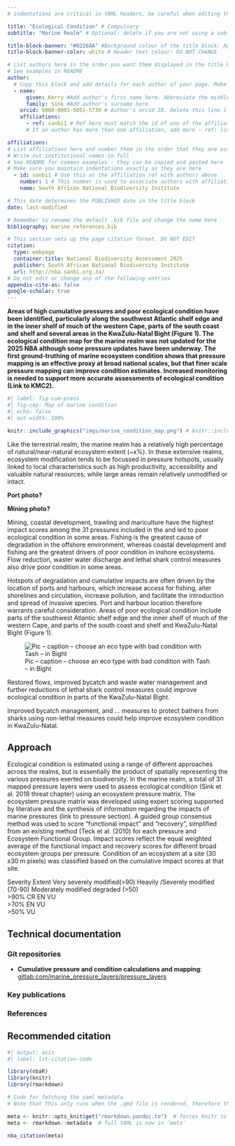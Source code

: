 ```yaml
---
# indentations are critical in YAML headers, be careful when editing this section

title: "Ecological Condition" # Compulsory
subtitle: "Marine Realm" # Optional: delete if you are not using a subtitle

title-block-banner: "#02268A" #Background colour of the title block: Apply component colours where necessary - find hex codes in _brand.yml
title-block-banner-color: white # Header text colour: DO NOT CHANGE

# List authors here in the order you want them displayed in the title block
# See examples in README
author:
  # Copy this block and add details for each author of your page. Make sure you maintain indentations exactly as they are here
  - name:
      given: Kerry #Add author's first name here. Abbreviate the middle name
      family: Sink #Add author's surname here
    orcid: 0000-0001-5051-573X # Author's orcid ID. Delete this line if author is not on orcid
    affiliations:
      - ref: sanbi1 # Ref here must match the id of one of the affiliations listed below
      # If an author has more than one affiliation, add more - ref: lines here

affiliations:
# List affiliations here and number them in the order that they are associated with the list of authors above. If multiple authors have the same affiliation, only list the affiliation once here.
# Write out institutional names in full
# See README for common examples - they can be copied and pasted here
# Make sure you maintain indentations exactly as they are here
  - id: sanbi1 # Use this as the affiliation ref with authors above
    number: 1 # This number is used to associate authors with affiliations
    name: South African National Biodiversity Institute

# This date determines the PUBLISHED date in the title block
date: last-modified

# Remember to rename the default .bib file and change the name here
bibliography: marine_references.bib

# This section sets up the page citation format. DO NOT EDIT
citation:
  type: webpage
  container-title: National Biodiversity Assessment 2025
  publisher: South African National Biodiversity Institute
  url: http://nba.sanbi.org.za/
# Do not edit or change any of the following entries
appendix-cite-as: false
google-scholar: true
---
```


**Areas of high cumulative pressures and poor ecological condition have been identified, particularly along the southwest Atlantic shelf edge and in the inner shelf of much of the western Cape, parts of the south coast and shelf and several areas in the KwaZulu-Natal Bight (Figure 1). The ecological condition map for the marine realm was not updated for the 2025 NBA although some pressure updates have been underway. The first ground-truthing of marine ecosystem condition shows that pressure mapping is an effective proxy at broad national scales, but that finer scale pressure mapping can improve condition estimates. Increased monitoring is needed to support more accurate assessments of ecological condition (Link to KMC2).**

<!-- Additional high pressure areas include the area offshore of the Orange River, the shelf edge on the west and south coast, large portions of the Cape inner and middle shelf, the Agulhas Bank and the KwaZulu-Natal Bight. Fishing, particularly industrial fishing, continues to exert the greatest pressures on marine biodiversity (link to KMA5) impacting ecosystems, species and genetic diversity (link to KMB3).** -->

```r
#| label: fig-cum-press
#| fig-cap: Map of marine condition
#| echo: false
#| out-width: 100%

knitr::include_graphics("imgs/marine_condition_map.png") # knitr::include_graphics("imgs/sa_benth_pel_eco_map.jpg")

```

Like the terrestrial realm, the marine realm has a relatively high percentage of natural/near-natural ecosystem extent (\~x%). In these extensive realms, ecosystem modification tends to be focussed in pressure hotspots, usually linked to local characteristics such as high productivity, accessibility and valuable natural resources; while large areas remain relatively unmodified or intact.

**Port photo?**

**Mining photo?**

Mining, coastal development, trawling and mariculture have the highest impact scores among the 31 pressures included in the and led to poor ecological condition in some areas. Fishing is the greatest cause of degradation in the offshore environment, whereas coastal development and fishing are the greatest drivers of poor condition in inshore ecosystems. Flow reduction, waster water discharge and lethal shark control measures also drive poor condition in some areas.

Hotspots of degradation and cumulative impacts are often driven by the location of ports and harbours, which increase access for fishing, alter shorelines and circulation, increase pollution, and facilitate the introduction and spread of invasive species. Port and harbour location therefore warrants careful consideration. Areas of poor ecological condition include parts of the southwest Atlantic shelf edge and the inner shelf of much of the western Cape, and parts of the south coast and shelf and KwaZulu-Natal Bight (Figure 1).

![Pic – caption – choose an eco type with bad condition with Tash – in Bight](imgs/cc.JPG)

Restored flows, improved bycatch and waste water management and further reductions of lethal shark control measures could improve ecological condition in parts of the KwaZulu-Natal Bight.

Improved bycatch management, and … measures to protect bathers from sharks using non-lethal measures could help improve ecosystem condition in KwaZulu-Natal.

## Approach

Ecological condition is estimated using a range of different approaches across the realms, but is essentially the product of spatially representing the various pressures exerted on biodiversity. In the marine realm, a total of 31 mapped pressure layers were used to assess ecological condition (Sink et al. 2018 threat chapter) using an ecosystem pressure matrix. The ecosystem pressure matrix was developed using expert scoring supported by literature and the synthesis of information regarding the impacts of marine pressures (link to pressure section). A guided group consensus method was used to score “functional impact” and “recovery”, simplified from an existing method (Teck et al. (2010) for each pressure and Ecosystem Functional Group. Impact scores reflect the equal weighted average of the functional impact and recovery scores for different broad ecosystem groups per pressure. Condition of an ecosystem at a site (30 x30 m pixels) was classified based on the cumulative impact scores at that site.

Severity Extent Very severely modified(\>90) Heavily /Severely modified (70-90) Moderately modified degraded (\>50)\
\>90% CR EN VU\
\>70% EN VU\
\>50% VU

## Technical documentation

<!--# This section is compulsory for all scientific content, but what you include here is flexible based on what you have available for your indicators -->

<!--# the below examples/recommendations can be modified, e.g. you could do a technical report PDF, as long as it is made available on a public repository (figshare?) and can be linked to in this document -->

<!--# avoid linking to Google Drive or other personal drives that may not be permanent. -->

<!--# Always use DOI to link to published papers - never use the journal's website -->

### Git repositories

-   **Cumulative pressure and condition calculations and mapping**: [gitlab.com/marine_pressure_layers/pressure_layers](https://gitlab.com/marine_pressure_layers/pressure_layers)

### Key publications

### References

::: {#refs}
:::

## Recommended citation

```r
#| output: asis
#| label: lst-citation-code

library(nbaR) 
library(knitr)
library(rmarkdown)

# Code for fetching the yaml metadata
# Note that this only runs when the .qmd file is rendered, therefore the outputs of this code block will return no results if you try to run it within R - that does not mean it is not working

meta <- knitr::opts_knit$get("rmarkdown.pandoc.to")  # forces knitr to load metadata
meta <- rmarkdown::metadata  # full YAML is now in `meta`

nba_citation(meta)

```

